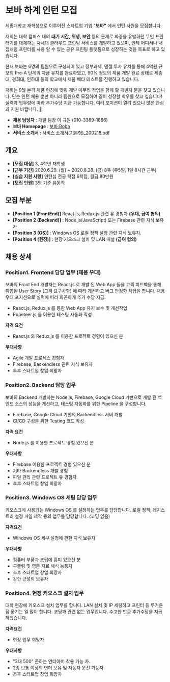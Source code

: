 # 보바 하계 인턴 모집

세종대학교 재학생으로 이루어진 스타트업 기업 "**보바"** 에서 인턴 사원을 모집합니다. 

저희는 대학 캠퍼스 내의 **대기 시간,** **위생, 보안** 등의 문제로 짜증을 유발하던 무인 프린터기를 대체하는 차세대 클라우드 프린팅 서비스를 개발하고 있으며, 언제 어디서나 내 집처럼 프린터를 사용 할 수 있는 공유 프린팅 플랫폼으로 성장하는 것을 목표로 하고 있습니다.

현재 보바는 6명의 팀원으로 구성되어 있고 정부과제, 앤젤 투자 유치를 통해 4억원 규모의 Pre-A 단계의 자금 유치를 완료하였고, 90% 정도의 제품 개발 완료 상태로 세종대, 경희대, 인하대 등의 학교에서 제품 베타 테스트를 진행하고 있습니다.

저희는 9월 본격 제품 런칭에 맞춰 개발 마무리 작업을 함께 할 개발자 분을 찾고 있습니다. 단순 인턴 채용 뿐만 아니라 팀원으로 모집하여 같이 성장할 학우를 찾고 싶습니다! 실력과 업무량에 따라 추가수당 지급 가능합니다. 여러 포지션이 열려 있으니 많은 관심과 지원 바랍니다. 🥰

* **채용 담당자** : 개발 팀장 이 규원 (010-3389-1886)
* **보바 Homepage** : [보바:Boba](http://bobaprint.com)
* **서비스 소개서** : [서비스 소개서(기본형)_200218.pdf](https://s3-us-west-2.amazonaws.com/secure.notion-static.com/938920ae-c093-4c8e-9619-3d291adc54ea/_()_200218.pdf)

## 개요

- **[모집 대상]** 3, 4학년 재학생
- **[근무 기간]** 2020.6.29. (월) ~ 2020.8.28. (금) 8주 (주5일, 1일 8시간 근무)
- **[실습 지원 사항]** 인턴십 전공 학점 6학점, 월급 80만원
- **[모집 인원]** 3명 기준 유동적

## 모집 부분

- **[Position 1 (FrontEnd)]** React.js, Redux.js 관련 유 경험자 **(우대, 급여 협의)**
- **[Position 2 (Backend)]** : Node.js(JavaScript) 또는 Firebase 관련 지식 보유자
- **[Position 3 (OS)]** : Windows OS 로컬 정책 설정 관련 지식 보유자.
- **[Position 4 (현장)]** : 현장 키오스크 설치 및 LAN 매설 **(급여 협의)**

## 채용 상세

### **Position1. Frontend 담당 업무 (채용 우대)**

보바의 Front End 개발자는 React.js 로 개발 된 Web App 들을 고객 피드백을 통해 취합된 User Story (고객 요구사항) 에 따라 개선하고 버그 안정화 작업을 합니다. 채용 우대 포지션으로 실력에 따라 화끈하게 추가 수당 지급.

- React.js, Redux.js 를 통한 Web App 유지 보수 및 개선작업
- Pupeteer.js 을 이용한 테스팅 자동화 작성

**자격 요건**

- React.js 와 Redux.js 를 이용한 프로젝트 경험이 있으신 분

**우대사항**

- Agile 개발 프로세스 경험자
- Firebase, Backendless 관련 지식 보유자
- 추후 스타트업 창업 희망자

### Position2. Backend 담당 업무

보바의 Backend 개발자는 Node.js, Firebase, Google Cloud 기반으로 개발 된 백엔드 소스의 성능을 개선하고, 테스팅 자동화를 위한 Pipeline 을 구성합니다.

- Firebase, Google Cloud 기반의 Backendless 서버 개발
- CI/CD 구성을 위한 Testing 코드 작성

**자격 요건**

- Node.js 를 이용한 프로젝트 경험 있으신 분

**우대사항**

- Firebase 이용한 프로젝트 경험 있으신 분
- 기타 Backendless 개발 경험
- 파일 관리 관련 프로젝트 유 경험자.
- 추후 스타트업 창업 희망자

### Position3. Windows OS 세팅 담당 업무

키오스크에 사용되는 Windows OS 를 설정하는 업무를 담당합니다. 로컬 정책, 레지스트리 설정 파일 제작 등의 업무를 담당합니다. (코딩 없음)

**자격요건**

- Windows OS 세부 설정에 관한 지식 보유자

**우대사항**

- 컴퓨터 부품과 조립에 흥미 있으신 분
- 구글링 및 영문 자료 해석 능통자
- 추후 스타트업 창업 희망자
- 강한 근성의 보유자

### Position4. 현장 키오스크 설치 업무

대학 현장에 키오스크 설치 업무를 합니다. LAN 설치 및 IP 세팅하고 프린터 등 무거운 짐 옮기는 일 많이 합니다. 코딩과 관련 없는 업무입니다. 수고한 만큼 추가수당을 지급하겠습니다.

**자격요건**

- 현장 업무 희망자

**우대사항**

- "3대 500" 준하는 언더아머 착용 가능 자.
- 2종 보통 이상의 면허 보유 및 자동차 운전 가능자.
- 추후 스타트업 창업 희망자